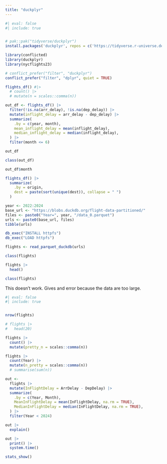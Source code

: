 ```yaml
---
title: "duckplyr"
---
```


```r
#| eval: false
#| include: true


# pak::pak("tidyverse/duckplyr")
install.packages('duckplyr', repos = c('https://tidyverse.r-universe.dev', 'https://cloud.r-project.org'))
```


```r
library(conflicted)
library(duckplyr)
library(nycflights23)
```

```r
# conflict_prefer("filter", "duckplyr")
conflict_prefer("filter", "dplyr", quiet = TRUE)
```

```r
flights_df() #|> 
  # count() |> 
  # mutate(n = scales::comma(n))
```

```r

out_df <- flights_df() |>
  filter(!is.na(arr_delay), !is.na(dep_delay)) |> 
  mutate(inflight_delay = arr_delay - dep_delay) |>
  summarize(
    .by = c(year, month),
    mean_inflight_delay = mean(inflight_delay),
    median_inflight_delay = median(inflight_delay),
  ) |>
  filter(month <= 6)

out_df
```

```r
class(out_df)
```

```r
out_df$month
```

```r
flights_df() |>
  summarize(
    .by = origin,
    dest = paste(sort(unique(dest)), collapse = " ")
  )
```

```r
year <- 2022:2024
base_url <- "https://blobs.duckdb.org/flight-data-partitioned/"
files <- paste0("Year=", year, "/data_0.parquet")
urls <- paste0(base_url, files)
tibble(urls)
```

```r
db_exec("INSTALL httpfs")
db_exec("LOAD httpfs")
```


```r
flights <- read_parquet_duckdb(urls)
```

```r
class(flights)
```


```r
flights |> 
  head()
```

```r
class(flights)
```
This doesn't work.  Gives and error because the data are too large.

```r
#| eval: false
#| include: true


nrow(flights)
```

```r
# flights |> 
#   head(20)

flights |> 
  count() |> 
  mutate(pretty_n = scales::comma(n))
```

```r
flights |> 
  count(Year) |> 
  mutate(n_pretty = scales::comma(n))
  # summarise(sum(n))
```

```r
out <-
  flights |>
  mutate(InFlightDelay = ArrDelay - DepDelay) |>
  summarize(
    .by = c(Year, Month),
    MeanInFlightDelay = mean(InFlightDelay, na.rm = TRUE),
    MedianInFlightDelay = median(InFlightDelay, na.rm = TRUE),
  ) |>
  filter(Year < 2024)

out |>
  explain()

out |>
  print() |>
  system.time()
```

```r
stats_show()
```

